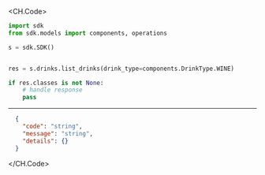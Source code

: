 
<CH.Code>
```python ListDrinks.py
import sdk
from sdk.models import components, operations

s = sdk.SDK()


res = s.drinks.list_drinks(drink_type=components.DrinkType.WINE)

if res.classes is not None:
    # handle response
    pass
```
---

```json Example Response
  {
    "code": "string",
    "message": "string",
    "details": {}
  }
```
</CH.Code>
